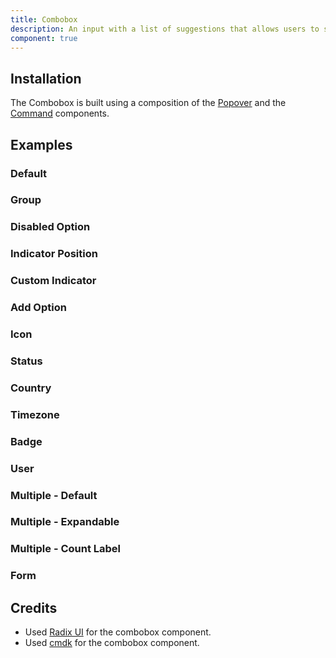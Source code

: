 ```yaml
---
title: Combobox
description: An input with a list of suggestions that allows users to select from the list or enter a custom value.
component: true
---
```


## Installation

The Combobox is built using a composition of the [Popover](/docs/popover) and the [Command](/docs/command) components.

## Examples

### Default

<ExamplePreview path="combobox/default" />

### Group

<ExamplePreview path="combobox/group" />

### Disabled Option

<ExamplePreview path="combobox/disabled-option" />

### Indicator Position

<ExamplePreview path="combobox/indicator-position" />

### Custom Indicator

<ExamplePreview path="combobox/custom-indicator" />

### Add Option

<ExamplePreview path="combobox/add-option" />

### Icon

<ExamplePreview path="combobox/icon" />

### Status

<ExamplePreview path="combobox/status" />

### Country

<ExamplePreview path="combobox/country" codeHeight={700} />

### Timezone

<ExamplePreview path="combobox/timezone" />

### Badge

<ExamplePreview path="combobox/badge" />

### User

<ExamplePreview path="combobox/user" />

### Multiple - Default

<ExamplePreview path="combobox/multiple-default" />

### Multiple - Expandable

<ExamplePreview path="combobox/multiple-expandable" />

### Multiple - Count Label

<ExamplePreview path="combobox/multiple-count-label" />

### Form

<ExamplePreview path="combobox/form" />

## Credits

- Used [Radix UI](https://www.radix-ui.com/primitives/docs/components/combobox) for the combobox component.
- Used [cmdk](https://cmdk.paco.me/) for the combobox component.
